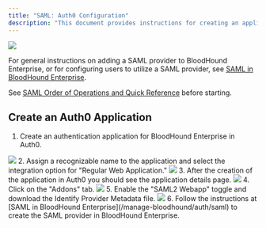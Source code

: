 ---
title: "SAML: Auth0 Configuration"
description: "This document provides instructions for creating an application within Auth0 for compatibility with BloodHound Enterprise."
---

<Frame>
  <img src="/assets/image-2-1.png"/>
</Frame>


For general instructions on adding a SAML provider to BloodHound Enterprise, or for configuring users to utilize a SAML provider, see [SAML in BloodHound Enterprise](/manage-bloodhound/auth/saml).

See [SAML Order of Operations and Quick Reference](/manage-bloodhound/auth/saml) before starting.

## Create an Auth0 Application

1.  Create an authentication application for BloodHound Enterprise in Auth0.
 <Frame>
  <img src="/assets/image-2-39.png"/>
</Frame>
2.  Assign a recognizable name to the application and select the integration option for "Regular Web Application."
<Frame>
  <img src="/assets/image-2-40.png"/>
</Frame>
3.  After the creation of the application in Auth0 you should see the application details page.
<Frame>
  <img src="/assets/image-2-41.png"/>
</Frame>
4.  Click on the "Addons" tab.
<Frame>
  <img src="/assets/image-2-42.png"/>
</Frame>
5.  Enable the "SAML2 Webapp" toggle and download the Identify Provider Metadata file.
<Frame>
  <img src="/assets/image-2-43.png"/>
</Frame>
6.  Follow the instructions at [SAML in BloodHound Enterprise](/manage-bloodhound/auth/saml) to create the SAML provider in BloodHound Enterprise.
